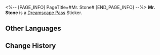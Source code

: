 <%-- [PAGE_INFO]
PageTitle=#Mr. Stone#
[END_PAGE_INFO] --%>
{{Stub|Location information}}
{{Item Infobox
|id          = 223308
|image       = Dreamscape Pass Sticker Mr. Stone.png
|type        = Dreamscape Pass Sticker
|type2       = A Mirage of Shooting Stars Stickers
|invCategory = 
|rarity      = 4
|effect      = Digital stickers that can be used to decorate the pages of the Dreamtour Handbook. They come in many different styles.
|description = 
|source1     = [[Unlocked by Default]]
}}
{{Description|If greed had a color, it would be red.}}
'''Mr. Stone''' is a [[Dreamscape Pass]] Sticker.

==Other Languages==
{{Other Languages
|en   = Mr. Stone
|zhs  = 石头先生
|zht  = 石頭先生
|ja   = ミスター・ストーン
|ko   = Mr. 스톤
|es   = Sr. Pedrusco
|fr   = Boss Stone
|ru   = Босс Камень
|th   = คุณ Stone
|vi   = Ngài Đá
|de   = Stone
|id   = Tuan Stone
|pt   = Sr. Pedreira
}}

==Change History==
{{Change History|2.0}}